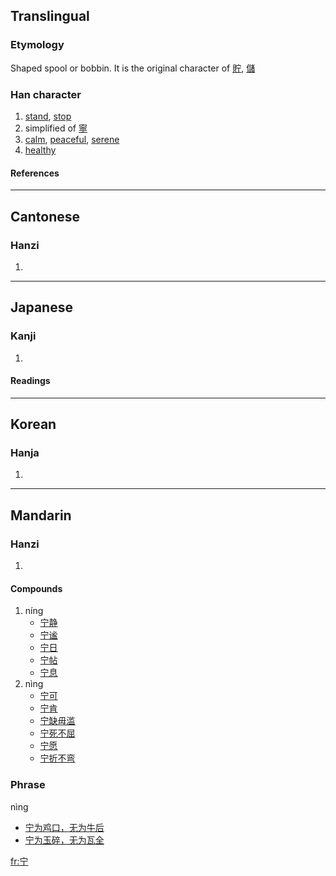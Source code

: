 {{see|寧}}

==Translingual==
===Etymology===
Shaped spool or bobbin. It is the original character of [[貯]], [[儲]]
===Han character===
{{Han char|rn=40|rad=宀|as=02|sn=5|four=3020<sub>1</sub>|canj=十一弓 (JMN)}}
# [[stand]], [[stop]]
# simplified of [[寧]]
# [[calm]], [[peaceful]], [[serene]]
# [[healthy]]
====References====
{{Han ref|kx=0281.120|dkj=07055|dj=0551.120|hdz=20910.010|uh=5B81|ud=23425|bh=C972|bd=51570}}

----
==Cantonese==
===Hanzi===
{{yue-hanzi|jyut=|y=chyu5, ning4 }}
# {{defn|Cantonese}}
----
==Japanese==
===Kanji===
{{ja-kanji|grade=|rs=宀02}}
# {{defn|Japanese}} 
====Readings====
{{ja-readings|on=チョ (cho)|kun=[[たくわえる]] (takuwaeru), [[たたずむ]] (tatazumu)}}
----
==Korean==
===Hanja===
{{ko-hanja|hangeul=[[저]]|rv=jeo|mr=chŏ}}
# {{defn|Korean}}
----
==Mandarin==
===Hanzi===
{{cmn-hanzi|tra=寧|pin=[[zhù]] (zhu4), [[níng]] (ning2), [[nìng]] (ning4)|wg=chu<sup>4</sup>, ning<sup>2</sup>,  ning<sup>4</sup>}}
# {{defn|Mandarin}}

====Compounds====
#níng
#*[[宁静]] 
#*[[宁谧]]
#*[[宁日]]
#*[[宁帖]]
#*[[宁息]]
#nìng
#*[[宁可]]
#*[[宁肯]]
#*[[宁缺毋滥]]
#*[[宁死不屈]]
#*[[宁愿]]
#*[[宁折不弯]]

===Phrase===
nìng
*[[宁为鸡口，无为牛后]]
*[[宁为玉碎，无为瓦全]]

[[fr:宁]]